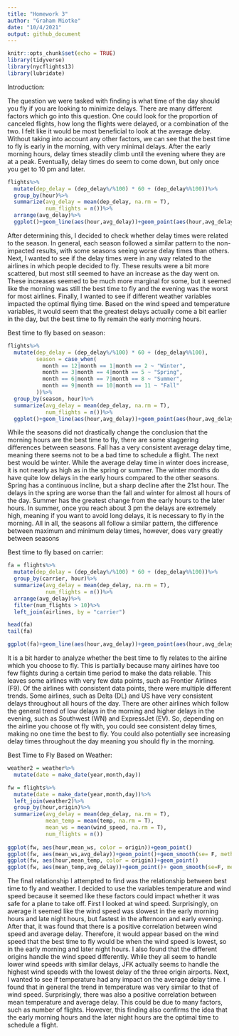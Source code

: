 ```yaml
---
title: "Homework 3"
author: "Graham Miotke"
date: "10/4/2021"
output: github_document
---
```


```r
knitr::opts_chunk$set(echo = TRUE)
library(tidyverse)
library(nycflights13)
library(lubridate)
```

Introduction:

The question we were tasked with finding is what time of the day should you fly if you are looking to minimize delays. There are many different factors which go into this question. One could look for the proportion of canceled flights, how long the flights were delayed, or a combination of the two. I felt like it would be most beneficial to look at the average delay. Without taking into account any other factors, we can see that the best time to fly is early in the morning, with very minimal delays. After the early morning hours, delay times steadily climb until the evening where they are at a peak. Eventually, delay times do seem to come down, but only once you get to 10 pm and later.

```r
flights%>%
  mutate(dep_delay = (dep_delay%/%100) * 60 + (dep_delay%%100))%>%
  group_by(hour)%>%
  summarize(avg_delay = mean(dep_delay, na.rm = T),
            num_flights = n())%>%
  arrange(avg_delay)%>%
  ggplot()+geom_line(aes(hour,avg_delay))+geom_point(aes(hour,avg_delay))

```

After determining this, I decided to check whether delay times were related to the season. In general, each season followed a similar pattern to the non-impacted results, with some seasons seeing worse delay times than others. Next, I wanted to see if the delay times were in any way related to the airlines in which people decided to fly. These results were a bit more scattered, but most still seemed to have an increase as the day went on. These increases seemed to be much more marginal for some, but it seemed like the morning was still the best time to fly and the evening was the worst for most airlines. Finally, I wanted to see if different weather variables impacted the optimal flying time. Based on the wind speed and temperature variables, it would seem that the greatest delays actually come a bit earlier in the day, but the best time to fly remain the early morning hours.

Best time to fly based on season:

```r
flights%>%
  mutate(dep_delay = (dep_delay%/%100) * 60 + (dep_delay%%100),
         season = case_when(
           month == 12|month == 1|month == 2 ~ "Winter",
           month == 3|month == 4|month == 5 ~ "Spring",
           month == 6|month == 7|month == 8 ~ "Summer",
           month == 9|month == 10|month == 11 ~ "Fall"
         ))%>%
  group_by(season, hour)%>%
  summarize(avg_delay = mean(dep_delay, na.rm = T),
            num_flights = n())%>%
  ggplot()+geom_line(aes(hour,avg_delay))+geom_point(aes(hour,avg_delay))+facet_wrap(~season)


```

While the seasons did not drastically change the conclusion that the morning hours are the best time to fly, there are some staggering differences between seasons. Fall has a very consistent average delay time, meaning there seems not to be a bad time to schedule a flight. The next best would be winter. While the average delay time in winter does increase, it is not nearly as high as in the spring or summer. The winter months do have quite low delays in the early hours compared to the other seasons. Spring has a continuous incline, but a sharp decline after the 21st hour. The delays in the spring are worse than the fall and winter for almost all hours of the day. Summer has the greatest change from the early hours to the later hours. In summer, once you reach about 3 pm the delays are extremely high, meaning if you want to avoid long delays, it is necessary to fly in the morning. All in all, the seasons all follow a similar pattern, the difference between maximum and minimum delay times, however, does vary greatly between seasons

Best time to fly based on carrier:

```r
fa = flights%>%
  mutate(dep_delay = (dep_delay%/%100) * 60 + (dep_delay%%100))%>%
  group_by(carrier, hour)%>%
  summarize(avg_delay = mean(dep_delay, na.rm = T),
            num_flights = n())%>%
  arrange(avg_delay)%>%
  filter(num_flights > 10)%>%
  left_join(airlines, by = "carrier")

head(fa)
tail(fa)

ggplot(fa)+geom_line(aes(hour,avg_delay))+geom_point(aes(hour,avg_delay))+facet_wrap(~carrier)

```

It is a bit harder to analyze whether the best time to fly relates to the airline which you choose to fly. This is partially because many airlines have too few flights during a certain time period to make the data reliable. This leaves some airlines with very few data points, such as Frontier Airlines (F9). Of the airlines with consistent data points, there were multiple different trends. Some airlines, such as Delta (DL) and US have very consistent delays throughout all hours of the day. There are other airlines which follow the general trend of low delays in the morning and higher delays in the evening, such as Southwest (WN) and ExpressJet (EV). So, depending on the airline you choose ot fly with, you could see consistent delay times, making no one time the best to fly. You could also potentially see increasing delay times throughout the day meaning you should fly in the morning.

Best Time to Fly Based on Weather:

```r
weather2 = weather%>%
  mutate(date = make_date(year,month,day))

fw = flights%>%
  mutate(date = make_date(year,month,day))%>%
  left_join(weather2)%>%
  group_by(hour,origin)%>%
  summarize(avg_delay = mean(dep_delay, na.rm = T),
            mean_temp = mean(temp, na.rm = T),
            mean_ws = mean(wind_speed, na.rm = T),
            num_flights = n())
  
ggplot(fw, aes(hour,mean_ws, color = origin))+geom_point()
ggplot(fw, aes(mean_ws,avg_delay))+geom_point()+geom_smooth(se= F, method = "lm")+facet_wrap(~origin)
ggplot(fw, aes(hour,mean_temp, color = origin))+geom_point()
ggplot(fw, aes(mean_temp,avg_delay))+geom_point()+ geom_smooth(se=F, method= "lm")
```

The final relationship I attempted to find was the relationship between best time to fly and weather. I decided to use the variables temperature and wind speed because it seemed like these factors could impact whether it was safe for a plane to take off. First I looked at wind speed. Surprisingly, on average it seemed like the wind speed was slowest in the early morning hours and late night hours, but fastest in the afternoon and early evening. After that, it was found that there is a positive correlation between wind speed and average delay. Therefore, it would appear based on the wind speed that the best time to fly would be when the wind speed is lowest, so in the early morning and later night hours. I also found that the different origins handle the wind speed differently. While they all seem to handle lower wind speeds with similar delays, JFK actually seems to handle the highest wind speeds with the lowest delay of the three origin airports. Next, I wanted to see if temperature had any impact on the average delay time. I found that in general the trend in temperature was very similar to that of wind speed. Surprisingly, there was also a positive correlation between mean temperature and average delay. This could be due to many factors, such as number of flights. However, this finding also confirms the idea that the early morning hours and the later night hours are the optimal time to schedule a flight.


